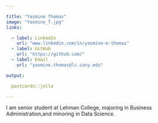 ```yaml
---

title: "Yasmine Thomas" 
image: "Yasmine_T.jpg" 
links: 

  - label: LinkedIn 
    url: "www.linkedin.com/in/yasmine-m-thomas" 
  - label: GitHub 
    url: "https://github.com/" 
  - label: Email 
    url: "yasmine.thomas@lc.cuny.edu" 

output: 

  postcards::jolla 

--- 
```

I am senior student at Lehman College, majoring in Business Administration,and minoring in Data Science. 

